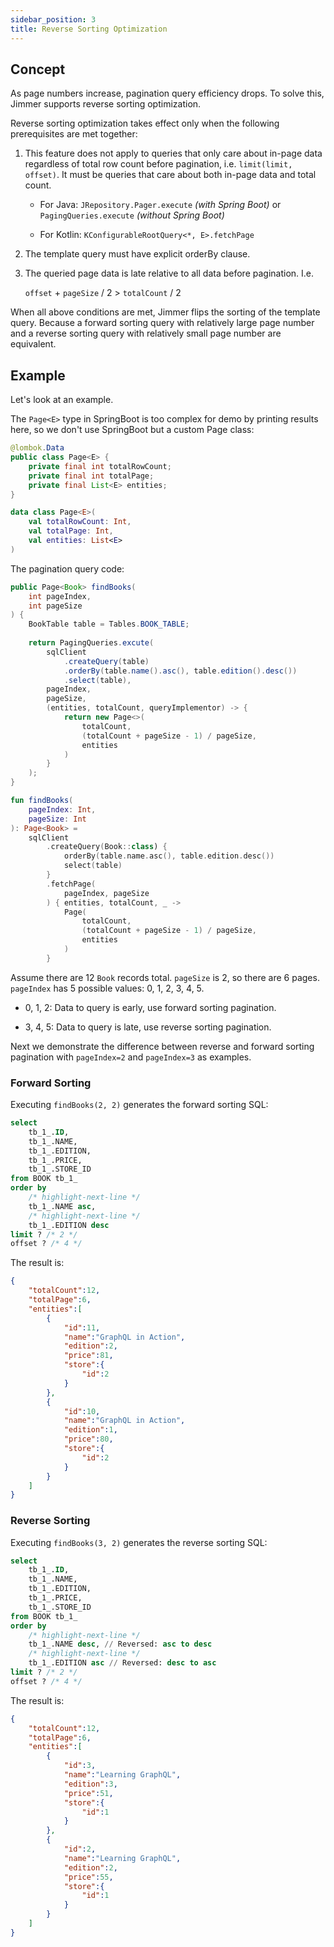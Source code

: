 ```yaml
---
sidebar_position: 3
title: Reverse Sorting Optimization 
---
```



## Concept

As page numbers increase, pagination query efficiency drops. To solve this, Jimmer supports reverse sorting optimization.

Reverse sorting optimization takes effect only when the following prerequisites are met together:

1.  This feature does not apply to queries that only care about in-page data regardless of total row count before pagination, i.e. `limit(limit, offset)`. It must be queries that care about both in-page data and total count.

    - For Java: `JRepository.Pager.execute` *(with Spring Boot)* or `PagingQueries.execute` *(without Spring Boot)*
    
    - For Kotlin: `KConfigurableRootQuery<*, E>.fetchPage`
   
2.  The template query must have explicit orderBy clause. 

3. The queried page data is late relative to all data before pagination. I.e. 

    `offset` + `pageSize` / 2 > `totalCount` / 2
   
When all above conditions are met, Jimmer flips the sorting of the template query. Because a forward sorting query with relatively large page number and a reverse sorting query with relatively small page number are equivalent. 

## Example

Let's look at an example.

The `Page<E>` type in SpringBoot is too complex for demo by printing results here, so we don't use SpringBoot but a custom Page class:

<Tabs groupId="language">
<TabItem value="java" label="Java">

```java title="Page.java" 
@lombok.Data
public class Page<E> {
    private final int totalRowCount;
    private final int totalPage;
    private final List<E> entities;
}
```

</TabItem>
<TabItem value="kotlin" label="Kotlin">

```kotlin title="Page.kt"
data class Page<E>(
    val totalRowCount: Int,
    val totalPage: Int, 
    val entities: List<E>
)
```

</TabItem>
</Tabs>

The pagination query code:

<Tabs groupId="language">
<TabItem value="java" label="Java">

```java
public Page<Book> findBooks(
    int pageIndex,
    int pageSize    
) {
    BookTable table = Tables.BOOK_TABLE;
    
    return PagingQueries.excute(
        sqlClient
            .createQuery(table)
            .orderBy(table.name().asc(), table.edition().desc())
            .select(table),
        pageIndex,
        pageSize,
        (entities, totalCount, queryImplementor) -> {
            return new Page<>(
                totalCount,
                (totalCount + pageSize - 1) / pageSize,
                entities
            )
        }
    );
}
```

</TabItem>
<TabItem value="kotlin" label="Kotlin">

```kotlin 
fun findBooks(
    pageIndex: Int,
    pageSize: Int
): Page<Book> = 
    sqlClient
        .createQuery(Book::class) {
            orderBy(table.name.asc(), table.edition.desc())
            select(table)
        }
        .fetchPage(
            pageIndex, pageSize  
        ) { entities, totalCount, _ ->
            Page(
                totalCount,
                (totalCount + pageSize - 1) / pageSize,
                entities
            )
        }
```

</TabItem>
</Tabs>

Assume there are 12 `Book` records total. `pageSize` is 2, so there are 6 pages. `pageIndex` has 5 possible values: 0, 1, 2, 3, 4, 5. 

-   0, 1, 2: Data to query is early, use forward sorting pagination.

-   3, 4, 5: Data to query is late, use reverse sorting pagination.

Next we demonstrate the difference between reverse and forward sorting pagination with `pageIndex=2` and `pageIndex=3` as examples.

### Forward Sorting 

Executing `findBooks(2, 2)` generates the forward sorting SQL:

```sql
select 
    tb_1_.ID,
    tb_1_.NAME,
    tb_1_.EDITION,
    tb_1_.PRICE,
    tb_1_.STORE_ID
from BOOK tb_1_  
order by
    /* highlight-next-line */  
    tb_1_.NAME asc,
    /* highlight-next-line */
    tb_1_.EDITION desc
limit ? /* 2 */
offset ? /* 4 */ 
```

The result is:

```json
{
    "totalCount":12,
    "totalPage":6, 
    "entities":[
        {
            "id":11,
            "name":"GraphQL in Action",
            "edition":2,
            "price":81,
            "store":{
                "id":2
            }
        },
        {
            "id":10, 
            "name":"GraphQL in Action",
            "edition":1,
            "price":80,
            "store":{
                "id":2
            }
        }
    ]
}
```

### Reverse Sorting

Executing `findBooks(3, 2)` generates the reverse sorting SQL: 

```sql  
select
    tb_1_.ID,
    tb_1_.NAME, 
    tb_1_.EDITION,
    tb_1_.PRICE,
    tb_1_.STORE_ID
from BOOK tb_1_   
order by
    /* highlight-next-line */
    tb_1_.NAME desc, // Reversed: asc to desc
    /* highlight-next-line */ 
    tb_1_.EDITION asc // Reversed: desc to asc
limit ? /* 2 */
offset ? /* 4 */
```

The result is: 

```json
{
    "totalCount":12,
    "totalPage":6,
    "entities":[
        {
            "id":3,
            "name":"Learning GraphQL",
            "edition":3,
            "price":51, 
            "store":{
                "id":1
            }
        },
        {
            "id":2,
            "name":"Learning GraphQL",
            "edition":2,
            "price":55,
            "store":{
                "id":1
            } 
        }
    ]
}
```